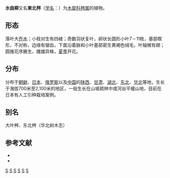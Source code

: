 {{Speciesbox 
| genus = Fraxinus
| species = mandschurica 
| authority = Rupr.
| image = Fraxinus mandschurica USDA.jpg
}}
'''水曲柳'''又名'''東北梣'''（[[学名|学名]]：{{lang|la|''Fraxinus mandschurica''}}）为[[木犀科|木犀科]][[梣属|梣属]]的植物。

== 形态 ==
落叶大[[乔木|乔木]]；小枝对生有四棱；奇数羽状复叶，卵状长圆形小叶7－11枚，基部楔形，不对称，边缘有锯齿，下面沿着脉和小叶基部密生黄褐色绒毛，叶轴微有翅；圆锥花序腋生，雌雄异株，[[夏季|夏季]]开花。

== 分布 ==
分布于[[朝鲜|朝鲜]]、[[日本|日本]]、[[俄罗斯|俄罗斯]]以及[[中国|中国]]的[[陕西|陕西]]、[[甘肃|甘肃]]、[[湖北|湖北]]、[[中国东北地区|东北]]、[[华北|华北]]等地，生长于海拔700米至2,100米的地区，一般生长在山坡疏林中或河谷平缓山地，目前在日本有人工引种栽培案例。

== 别名 ==
大叶梣、东北梣（华北树木志）

== 参考文献 ==
<div class="references-small">
* {{cite web| url =http://www.bioinfo.cn/db05/KmzwSpecies.php?action=view&id=14072| title =水曲柳| work =《中国高等植物数据库全库》| publisher =中国科学院微生物研究所| author =昆明植物研究所| accessdate =2009-02-24| deadurl =yes| archiveurl =https://web.archive.org/web/20160305070559/http://www.bioinfo.cn/db05/KmzwSpecies.php?action=view&id=14072| archivedate =2016-03-05}}
* {{cite journal | url = http://www.hro.or.jp/list/forest/research/fri/kanko/kiho/pdf/kiho15-5.pdf | title = 道有林のヤチダモ人工林の成績から | journal = 《[[光珠内季報|光珠内季報]]》 | publisher = 北海道立総合研究機構 | author = [[淺井達弘|浅井達弘]] | accessdate = 2016-03-17 | language = ja | archive-date = 2016-03-26 | archive-url = https://web.archive.org/web/20160326203457/http://www.hro.or.jp/list/forest/research/fri/kanko/kiho/pdf/kiho15-5.pdf | dead-url = no }}
</div>
{{Taxonbar|from=Q1357301}}

[[Category:梣属|S]]
[[Category:陕西植物|S]]
[[Category:甘肃植物|S]]
[[Category:辽宁植物|S]]
[[Category:朝鲜植物|S]]
[[Category:日本植物|S]]